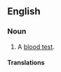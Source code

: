 ==English==

===Noun===
{{en-noun|-}}

# {{label|en|medicine}} A [[blood test]].

====Translations====
{{trans-see|blood test}}